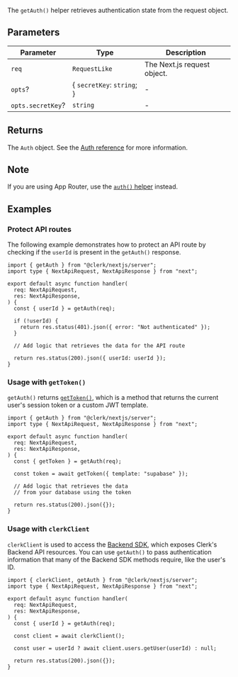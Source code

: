 The `getAuth()` helper retrieves authentication state from the request object.

## Parameters

| Parameter         | Type                         | Description                 |
| ----------------- | ---------------------------- | --------------------------- |
| `req`             | `RequestLike`                | The Next.js request object. |
| `opts`?           | \{ `secretKey`: `string`; \} | -                           |
| `opts.secretKey`? | `string`                     | -                           |

## Returns

The `Auth` object. See the [Auth reference](/docs/references/backend/types/auth-object) for more information.

## Note

If you are using App Router, use the [`auth()` helper](/docs/references/nextjs/auth) instead.

## Examples

### Protect API routes

The following example demonstrates how to protect an API route by checking if the `userId` is present in the `getAuth()` response.

```tsx {{ filename: 'app/api/example/route.ts' }}
import { getAuth } from "@clerk/nextjs/server";
import type { NextApiRequest, NextApiResponse } from "next";

export default async function handler(
  req: NextApiRequest,
  res: NextApiResponse,
) {
  const { userId } = getAuth(req);

  if (!userId) {
    return res.status(401).json({ error: "Not authenticated" });
  }

  // Add logic that retrieves the data for the API route

  return res.status(200).json({ userId: userId });
}
```

### Usage with `getToken()`

`getAuth()` returns [`getToken()`](/docs/references/backend/types/auth-object#get-token), which is a method that returns the current user's session token or a custom JWT template.

```tsx {{ filename: 'app/api/example/route.ts' }}
import { getAuth } from "@clerk/nextjs/server";
import type { NextApiRequest, NextApiResponse } from "next";

export default async function handler(
  req: NextApiRequest,
  res: NextApiResponse,
) {
  const { getToken } = getAuth(req);

  const token = await getToken({ template: "supabase" });

  // Add logic that retrieves the data
  // from your database using the token

  return res.status(200).json({});
}
```

### Usage with `clerkClient`

`clerkClient` is used to access the [Backend SDK](/docs/references/backend/overview), which exposes Clerk's Backend API resources. You can use `getAuth()` to pass authentication information that many of the Backend SDK methods require, like the user's ID.

```tsx {{ filename: 'app/api/example/route.ts' }}
import { clerkClient, getAuth } from "@clerk/nextjs/server";
import type { NextApiRequest, NextApiResponse } from "next";

export default async function handler(
  req: NextApiRequest,
  res: NextApiResponse,
) {
  const { userId } = getAuth(req);

  const client = await clerkClient();

  const user = userId ? await client.users.getUser(userId) : null;

  return res.status(200).json({});
}
```

